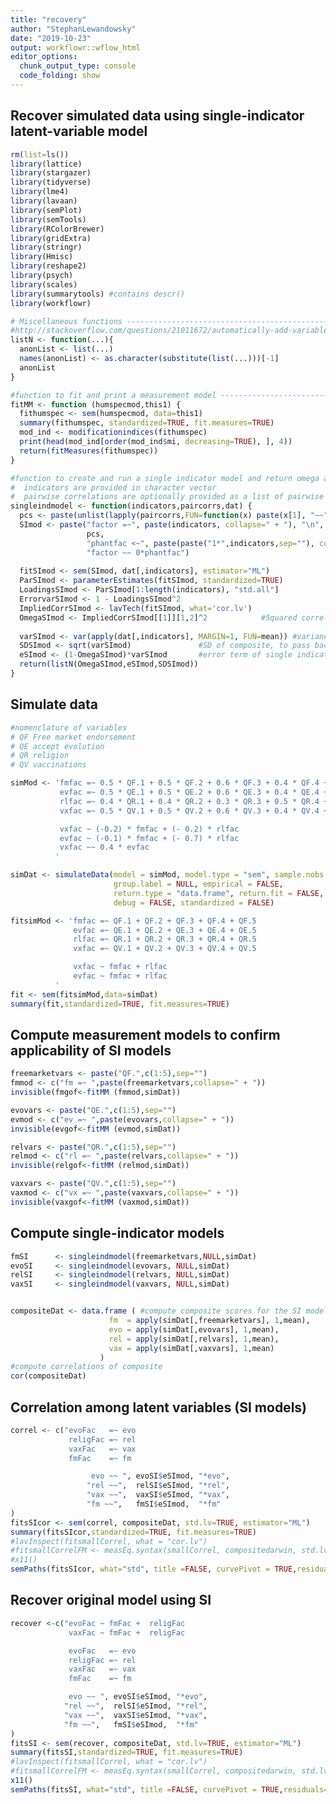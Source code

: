 ```yaml
---
title: "recovery"
author: "StephanLewandowsky"
date: "2019-10-23"
output: workflowr::wflow_html
editor_options:
  chunk_output_type: console
  code_folding: show
---
```


## Recover simulated data using single-indicator latent-variable model

```r
rm(list=ls())
library(lattice)
library(stargazer)
library(tidyverse)
library(lme4)
library(lavaan)
library(semPlot)
library(semTools)
library(RColorBrewer)
library(gridExtra)
library(stringr)
library(Hmisc)
library(reshape2)
library(psych)
library(scales)
library(summarytools) #contains descr()
library(workflowr)

# Miscellaneous functions -------------------------------------------------------------------------------
#http://stackoverflow.com/questions/21011672/automatically-add-variable-names-to-elements-of-a-list
listN <- function(...){
  anonList <- list(...)
  names(anonList) <- as.character(substitute(list(...)))[-1]
  anonList
}

#function to fit and print a measurement model ------------------------------------------------------------
fitMM <- function (humspecmod,this1) {
  fithumspec <- sem(humspecmod, data=this1)
  summary(fithumspec, standardized=TRUE, fit.measures=TRUE)
  mod_ind <- modificationindices(fithumspec)
  print(head(mod_ind[order(mod_ind$mi, decreasing=TRUE), ], 4))
  return(fitMeasures(fithumspec))
}

#function to create and run a single indicator model and return omega and so on --------------------------
#  indicators are provided in character vector
#  pairwise correlations are optionally provided as a list of pairwise character vectors
singleindmodel <- function(indicators,paircorrs,dat) {
  pcs <- paste(unlist(lapply(paircorrs,FUN=function(x) paste(x[1], "~~", x[2], "\n"))),collapse=" ")
  SImod <- paste("factor =~", paste(indicators, collapse=" + "), "\n",
                 pcs, 
                 "phantfac <~", paste(paste("1*",indicators,sep=""), collapse=" + "), "\n",
                 "factor ~~ 0*phantfac")
  
  fitSImod <- sem(SImod, dat[,indicators], estimator="ML")
  ParSImod <- parameterEstimates(fitSImod, standardized=TRUE)
  LoadingsSImod <- ParSImod[1:length(indicators), "std.all"]
  ErrorvarSImod <- 1 - LoadingsSImod^2
  ImpliedCorrSImod <- lavTech(fitSImod, what='cor.lv')
  OmegaSImod <- ImpliedCorrSImod[[1]][1,2]^2            #Squared correlation between factor and phantom variable
  
  varSImod <- var(apply(dat[,indicators], MARGIN=1, FUN=mean)) #variance of composite
  SDSImod <- sqrt(varSImod)               #SD of composite, to pass back for analysis
  eSImod <- (1-OmegaSImod)*varSImod       #error term of single indicator
  return(listN(OmegaSImod,eSImod,SDSImod))
}


```

## Simulate data
```r
#nomenclature of variables
# QF Free market endorsement 
# QE accept evolution        
# QR religion                 
# QV vaccinations

simMod <- 'fmfac =~ 0.5 * QF.1 + 0.5 * QF.2 + 0.6 * QF.3 + 0.4 * QF.4 + 0.5 * QF.5
           evfac =~ 0.5 * QE.1 + 0.5 * QE.2 + 0.6 * QE.3 + 0.4 * QE.4 + 0.5 * QE.5
           rlfac =~ 0.4 * QR.1 + 0.4 * QR.2 + 0.3 * QR.3 + 0.5 * QR.4 + 0.2 * QR.5
           vxfac =~ 0.5 * QV.1 + 0.5 * QV.2 + 0.6 * QV.3 + 0.4 * QV.4 + 0.5 * QV.5

           vxfac ~ (-0.2) * fmfac + (- 0.2) * rlfac
           evfac ~ (-0.1) * fmfac + (- 0.7) * rlfac
           vxfac ~~ 0.4 * evfac
          '

simDat <- simulateData(model = simMod, model.type = "sem", sample.nobs = 1000, ov.var = NULL, 
                       group.label = NULL, empirical = FALSE, 
                       return.type = "data.frame", return.fit = FALSE,
                       debug = FALSE, standardized = FALSE)

fitsimMod <- 'fmfac =~ QF.1 + QF.2 + QF.3 + QF.4 + QF.5
              evfac =~ QE.1 + QE.2 + QE.3 + QE.4 + QE.5
              rlfac =~ QR.1 + QR.2 + QR.3 + QR.4 + QR.5
              vxfac =~ QV.1 + QV.2 + QV.3 + QV.4 + QV.5

              vxfac ~ fmfac + rlfac
              evfac ~ fmfac + rlfac
          '
fit <- sem(fitsimMod,data=simDat)
summary(fit,standardized=TRUE, fit.measures=TRUE)
```

## Compute measurement models to confirm applicability of SI models
```r

freemarketvars <- paste("QF.",c(1:5),sep="")
fmmod <- c("fm =~ ",paste(freemarketvars,collapse=" + "))
invisible(fmgof<-fitMM (fmmod,simDat))

evovars <- paste("QE.",c(1:5),sep="")
evmod <- c("ev =~ ",paste(evovars,collapse=" + "))
invisible(evgof<-fitMM (evmod,simDat))

relvars <- paste("QR.",c(1:5),sep="")
relmod <- c("rl =~ ",paste(relvars,collapse=" + "))
invisible(relgof<-fitMM (relmod,simDat))

vaxvars <- paste("QV.",c(1:5),sep="")
vaxmod <- c("vx =~ ",paste(vaxvars,collapse=" + "))
invisible(vaxgof<-fitMM (vaxmod,simDat))

```

## Compute single-indicator models
```r

fmSI      <- singleindmodel(freemarketvars,NULL,simDat)
evoSI     <- singleindmodel(evovars, NULL,simDat)
relSI     <- singleindmodel(relvars, NULL,simDat)
vaxSI     <- singleindmodel(vaxvars, NULL,simDat)


compositeDat <- data.frame ( #compute composite scores for the SI models
                      fm  = apply(simDat[,freemarketvars], 1,mean),
                      evo = apply(simDat[,evovars], 1,mean),
                      rel = apply(simDat[,relvars], 1,mean),
                      vax = apply(simDat[,vaxvars], 1,mean)
                    )
#compute correlations of composite
cor(compositeDat)

```

## Correlation among latent variables (SI models)
```r
correl <- c("evoFac   =~ evo
             religFac =~ rel
             vaxFac   =~ vax
             fmFac    =~ fm

                  evo ~~ ", evoSI$eSImod, "*evo",
                 "rel ~~",  relSI$eSImod, "*rel",
                 "vax ~~",  vaxSI$eSImod, "*vax",
                 "fm ~~",   fmSI$eSImod,  "*fm"
)
fitsSIcor <- sem(correl, compositeDat, std.lv=TRUE, estimator="ML")
summary(fitsSIcor,standardized=TRUE, fit.measures=TRUE)
#lavInspect(fitsmallCorrel, what = "cor.lv")
#fitsmallCorrelFM <- measEq.syntax(smallCorrel, compositedarwin, std.lv=TRUE, estimator="ML",group="gender") # http://lavaan.ugent.be/tutorial/groups.html
#x11()
semPaths(fitsSIcor, what="std", title =FALSE, curvePivot = TRUE,residuals=FALSE, structural=TRUE, layout="circle")

```


## Recover original model using SI 
```r
recover <-c("evoFac ~ fmFac +  religFac 
             vaxFac ~ fmFac +  religFac 

             evoFac   =~ evo
             religFac =~ rel
             vaxFac   =~ vax
             fmFac    =~ fm

             evo ~~ ", evoSI$eSImod, "*evo",
            "rel ~~",  relSI$eSImod, "*rel",
            "vax ~~",  vaxSI$eSImod, "*vax",
            "fm ~~",   fmSI$eSImod,  "*fm"
)
fitsSI <- sem(recover, compositeDat, std.lv=TRUE, estimator="ML")
summary(fitsSI,standardized=TRUE, fit.measures=TRUE)
#lavInspect(fitsmallCorrel, what = "cor.lv")
#fitsmallCorrelFM <- measEq.syntax(smallCorrel, compositedarwin, std.lv=TRUE, estimator="ML",group="gender") # http://lavaan.ugent.be/tutorial/groups.html
x11()
semPaths(fitsSI, what="std", title =FALSE, curvePivot = TRUE,residuals=FALSE, structural=TRUE, layout="tree2")

```



